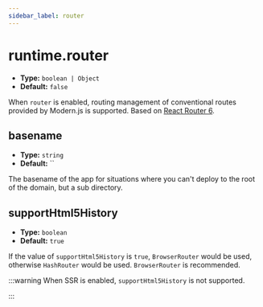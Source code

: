 ```yaml
---
sidebar_label: router
---
```



<RouterLegacyTip />

# runtime.router

- **Type:** `boolean | Object`
- **Default:** `false`

When `router` is enabled, routing management of conventional routes provided by Modern.js is supported. Based on [React Router 6](https://reactrouter.com/).

## basename

- **Type:** `string`
- **Default:** ``

The basename of the app for situations where you can't deploy to the root of the domain, but a sub directory.

## supportHtml5History

- **Type:** `boolean`
- **Default:** `true`

If the value of `supportHtml5History` is `true`, `BrowserRouter` would be used, otherwise `HashRouter` would be used. `BrowserRouter` is recommended.

:::warning
When SSR is enabled, `supportHtml5History` is not supported.

:::
